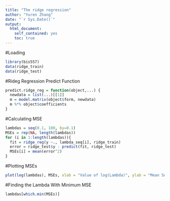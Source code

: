 ```yaml
---
title: "The ridge regression"
author: "Yuren Zhang"
date: "`r Sys.Date()`"
output:
  html_document:
    self_contained: yes
    toc: true
---
```

<!--
%\VignetteEngine{knitr::rmarkdown}
%\VignetteIndexEntry{The ridge regression vignette}
-->

#Loading
```r
library(bis557)
data(ridge_train)
data(ridge_test)
```

#Rideg Regression Predict Function

```r
predict.ridge_reg = function(object,...) {
  newdata = list(...)[[1]]
  m = model.matrix(object$form, newdata)
  m %*% object$coefficients
}
```

#Calculating MSE

```r
lambdas = seq(0.1, 100, by=0.1)
MSEs = rep(NA, length(lambdas))
for (i in 1:length(lambdas)){
  fit = ridge_reg(y ~., lambda_seq[i], ridge_train)
  error = ridge_test$y - predict(fit, ridge_test)
  MSEs[i] = mean(error^2)
}
```

#Plotting MSEs
```r
plot(log(lambdas), MSEs, xlab = "Value of log(Lambda)", ylab = "Mean Squared Error", col="Red")
```

#Finding the Lambda With Minimum MSE
```r
lambdas[which.min(MSEs)]
```



